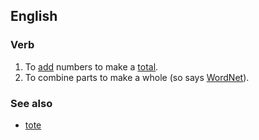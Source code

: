 ==English==

===Verb===
{{en-verb|totaliz|ing}}

# To [[add]] numbers to make a [[total]].
# To combine parts to make a whole (so says [[WordNet]]).

===See also===
*[[tote]]
